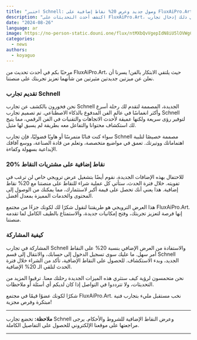 ```yaml
---
title: "اختبر Schnell: وصول جديد وعرض 20% نقاط إضافية على FluxAiPro.Art"
description: "اكتشف أحدث التحديثات على FluxAiPro.Art، بما في ذلك إدخال تجارب Schnell وعرض خاص بنسبة 20% على مشتريات النقاط خلال فترة الحدث."
date: "2024-08-26"
language: ar
image: https://no-person-static.douni.one/flux/ntMXbQvVgepIdN8iU5lOVWgCeUtc0xFE.jpg
categories:
  - news
authors:
  - koyaguo
---
```


مرحبًا بكم في أحدث تحديث من FluxAiPro.Art، حيث يلتقي الابتكار بالفن! يسرنا أن نعلن عن ميزتين جديدتين مثيرتين من شأنهما تعزيز تجربتك على منصتنا.

### تقديم تجارب Schnell

نحن فخورون بالكشف عن تجارب Schnell الجديدة، المصممة لتقدم لك رحلة أسرع وأكثر انغماسًا في عالم الفن المدفوع بالذكاء الاصطناعي. تم تصميم تجارب Schnell لتوفير رؤى سريعة ولكنها عميقة لأحدث الاتجاهات والتقنيات في الفن الرقمي، مما يتيح لك استكشاف محتوانا والتفاعل معه بطريقة لم يسبق لها مثيل.

سواء كنت فنانًا متمرسًا أو هاويًا فضوليًا، فإن تجارب Schnell مصممة خصيصًا لتلبية اهتماماتك ووتيرتك. تعمق في مواضيع متخصصة، وتعلم من قادة الصناعة، ووسع آفاقك الإبداعية بسهولة وكفاءة.

### 20% نقاط إضافية على مشتريات النقاط

للاحتفال بهذه الإضافات الجديدة، نقوم أيضًا بتشغيل عرض ترويجي خاص لن ترغب في تفويته. خلال فترة الحدث، ستأتي كل عملية شراء للنقاط على منصتنا مع 20% نقاط إضافية. هذا يعني أنك تحصل على قيمة أكبر لاستثمارك، مما يمكنك من الوصول إلى المحتوى والخدمات المميزة بمعدل أفضل.

هذا العرض الترويجي هو طريقتنا لنقول شكرًا لك لكونك جزءًا من مجتمع FluxAiPro.Art. إنها فرصة لتعزيز تجربتك، وفتح إمكانيات جديدة، والاستمتاع بالطيف الكامل لما تقدمه منصتنا.

### كيفية المشاركة

المشاركة في تجارب Schnell والاستفادة من العرض الإضافي بنسبة 20% على النقاط أمر سهل. ما عليك سوى تسجيل الدخول إلى حسابك، والانتقال إلى قسم Schnell الجديد، وبدء الاستكشاف. للحصول على النقاط الإضافية، تأكد من الشراء خلال فترة الحدث لتلقي الـ 20% الإضافية.

نحن متحمسون لرؤية كيف ستثري هذه الميزات الجديدة رحلتك معنا. ترقبوا المزيد من التحديثات، ولا تترددوا في التواصل إذا كان لديكم أي أسئلة أو ملاحظات.

شكرًا لكونك عضوًا قيمًا في مجتمع FluxAiPro.Art. نخب مستقبل مليء بتجارب فنية مبتكرة وفرص مجزية!

---

**ملاحظة:** تخضع تجارب Schnell وعرض النقاط الإضافية للشروط والأحكام. يرجى مراجعتها على موقعنا الإلكتروني للحصول على التفاصيل الكاملة.

---
